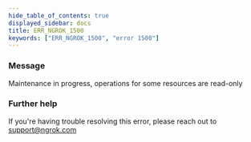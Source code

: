 ```yaml
---
hide_table_of_contents: true
displayed_sidebar: docs
title: ERR_NGROK_1500
keywords: ["ERR_NGROK_1500", "error 1500"]
---
```


### Message

Maintenance in progress, operations for some resources are read-only

### Further help

If you're having trouble resolving this error, please reach out to [support@ngrok.com](mailto:support@ngrok.com?subject=Help%20with%20ERR_NGROK_1500)
